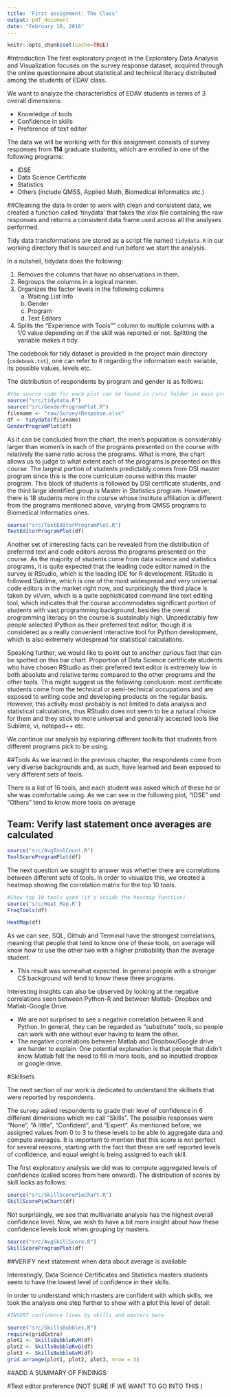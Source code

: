 ```yaml
---
title: 'First assignment: The Class'
output: pdf_document
date: "February 10, 2016"
---
```

```r
knitr::opts_chunk$set(cache=TRUE)
```
#Introduction
The first exploratory project in the Exploratory Data Analysis and Visualization focuses on the survey response dataset, acquired through the online questionnaire about statistical and technical literacy distributed among the students of EDAV class.

We want to analyze the characteristics of EDAV students in terms of 3 overall dimensions: 

  - Knowledge of tools
  - Confidence in skills
  - Preference of text editor
  
The data we will be working with for this assignment consists of survey responses from **114** graduate students, which are enrolled in one of the following programs:

  - IDSE
  - Data Science Certificate
  - Statistics
  - Others (include QMSS, Applied Math, Biomedical Informatics etc.)

##Cleaning the data
In order to work with clean and consistent data, we created a function called 'tinydata' that takes the *xlsx* file containing the raw responses and returns a consistent data frame used across all the analyses performed.

Tidy data transformations are stored as a script file named `tidydata.R` in our working directory that is sourced and run before we start the analysis.

In a nutshell, tidydata does the following:

1. Removes the columns that have no observations in them.
2. Regroups the columns in a logical manner.
3. Organizes the factor levels in the following columns
    a. Waiting List Info
    b. Gender
    c. Program
    d. Text Editors
4. Splits the "Experience with Tools"" column to multiple columns with a 1/0 value depending on if the skill was reported or not. Splitting the variable makes it tidy.

The codebook for tidy dataset is provided in the project main directory (`codebook.txt`), one can refer to it regarding the information each variable, its possible values, levels etc.

\pagebreak{}

The distribution of respondents by program and gender is as follows:

```r
#the source code for each plot can be found in /src/ folder in main project directory
source("src/tidydata.R")
source("src/GenderProgramPlot.R")
filename <- "raw/Survey+Response.xlsx"
df <- tidydata(filename)
GenderProgramPlot(df)
```

As it can be concluded from the chart, the men's population is considerably larger than women's in each of the programs presented on the course with relatively the same ratio across the programs. What is more, the chart allows us to judge to what extent each of the programs is presented on this course. The largest portion of students predictably comes from DSI master program since this is the core curriculum course within this master program. This block of students is followed by DSI certificate students, and the third large identified group is Master in Statistics program. However, there is 18 students more in the course whose institute affiliation is different from the programs mentioned above, varying from QMSS programs to Biomedical Informatics ones.

\pagebreak{}

```r
source("src/TextEditorProgramPlot.R")
TextEditorProgramPlot(df)
```

Another set of interesting facts can be revealed from the distribution of preferred text and code editors across the programs presented on the course. As the majority of students come from data science and statistics programs, it is quite expected that the leading code editor named in the survey is RStudio, which is the leading IDE for R development. RStudio is followed Sublime, which is one of the most widespread and very universal code editors in the market right now, and surprisingly the third place is taken by vi/vim, which is a quite sophisticated command line text editing tool, which indicates that the course accommodates significant portion of students with vast programming background, besides the overal programming literacy on the course is sustainably high. Unpredictably few people selected IPython as their preferred text editor, though it is considered as a really convenient interactive tool for Python development, which is also extremely widespread for statistical calculations.

Speaking further, we would like to point out to another curious fact that can be spotted on this bar chart. Proportion of Data Science certificate students who have chosen RStudio as their preferred text editor is extremely low in both absolute and relative terms compared to the other programs and the other tools. This might suggest us the following conclusion: most certificate students come from the technical or semi-technical occupations and are exposed to writing code and developing products on the regular basis. However, this activity most probably is not limited to data analysis and statistical calculations, thus RStudio does not seem to be a natural choice for them and they stick to more universal and generally accepted tools like Sublime, vi, notepad++ etc.

We continue our analysis by exploring different toolkits that students from different programs pick to be using.

##Tools
As we learned in the previous chapter, the respondents come from very diverse backgrounds and, as such, have learned and been exposed to very different sets of tools. 

There is a list of 16 tools, and each student was asked which of these he or she was comfortable using. As we can see in the following plot, "IDSE" and "Others" tend to know more tools on average

## Team: Verify last statement once averages are calculated
```r
source("src/AvgToolCount.R")
ToolScoreProgramPlot(df)
```

The next question we sought to answer was whether there are correlations between different sets of tools. In order to visualize this, we created a heatmap showing the correlation matrix for the top 10 tools. 

```r
#Show top 10 tools used (it's inside the heatmap function)
source("src/Heat_Map.R")
FreqTools(df)
```

```r
HeatMap(df)
```

As we can see, SQL, Github and Terminal have the strongest correlations, meaning that people that tend to know one of these tools, on average will know how to use the other two with a higher probability than the average student.

  - This result was somewhat expected. In general people with a stronger CS background will tend to know these three programs.

Interesting insights can also be observed by looking at the negative correlations seen between Python-R and between Matlab- Dropbox and Matlab-Google Drive. 

  - We are not surprised to see a negative correlation between R and Python. In general, they can be regarded as "substitute" tools, so people can work with one without ever having to learn the other.
  - The negative correlations between Matlab and Dropbox/Google drive are harder to explain. One potential explanation is that people that didn't know Matlab felt the need to fill in more tools, and so inputted dropbox or google drive.


#Skillsets

The next section of our work is dedicated to understand the skillsets that were reported by respondents.

The survey asked respondents to grade their level of confidence in 6 different dimensions which we call "Skills". The possible responses were "None", "A little", "Confident", and "Expert". As mentioned before, we assigned values from 0 to 3 to these levels to be able to aggregate data and compute averages. It is important to mention that this score is not perfect for several reasons, starting with the fact that these are self reported levels of confidence, and equal weight is being assigned to each skill.

The first exploratory analysis we did was to compute aggregated levels of confidence (called scores from here onward). The distribution of scores by skill looks as follows:

```r
source("src/SkillScorePieChart.R")
SkillScorePieChart(df)
```

Not surprisingly, we see that multivariate analysis has the highest overall confidence level. Now, we wish to have a bit more insight about how these confidence levels look when grouping by masters. 

```r
source("src/AvgSkillScore.R")
SkillScoreProgramPlot(df)
```

##VERIFY next statement when data about average is available

Interestingly, Data Science Certificates and Statistics masters students seem to have the lowest level of confidence in their skills.

In order to understand which masters are confident with which skills, we took the analysis one step further to show with a plot this level of detail:

```r
#INSERT confidence lines by skills and masters here

source("src/SkillsBubbles.R")
require(gridExtra)
plot1 <- SkillsBubbleRvM(df)
plot2 <- SkillsBubbleRvG(df)
plot3 <- SkillsBubbleGvM(df)
grid.arrange(plot1, plot2, plot3, nrow = 3)

```

##ADD A SUMMARY OF FINDINGS


#Text editor preference (NOT SURE IF WE WANT TO GO INTO THIS )



